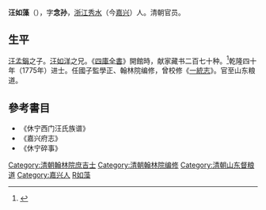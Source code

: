 '''汪如藻'''（{{bd|？||？||}}），字'''念孙'''，[[浙江|浙江]][[秀水縣|秀水]]（今[[嘉兴|嘉兴]]）人。清朝官员。

==生平==
[[汪孟鋗|汪孟鋗]]之子。[[汪如洋|汪如洋]]之兄。《[[四庫全書|四庫全書]]》開館時，献家藏书二百七十种。<ref>{{Cite book|title=《四庫採進書目．國子監學正汪交出書目》|last=吳|first=慰祖|publisher=商務印書館|year=1960|isbn=|location=北京市|pages=頁180}}</ref>乾隆四十年（1775年）进士。任國子監學正、翰林院编修，曾校修《[[一統志|一統志]]》。官至山东粮道。

==參考書目==
*《休宁西门汪氏族谱》
*《嘉兴府志》
*《休宁碎事》

{{乾隆四十年乙未科殿試金榜}}
{{DEFAULTSORT:Wang王}}
[[Category:清朝翰林院庶吉士|Category:清朝翰林院庶吉士]]
[[Category:清朝翰林院编修|Category:清朝翰林院编修]]
[[Category:清朝山东督粮道|Category:清朝山东督粮道]]
[[Category:嘉兴人|Category:嘉兴人]]
[[Category:汪姓|R如藻]]